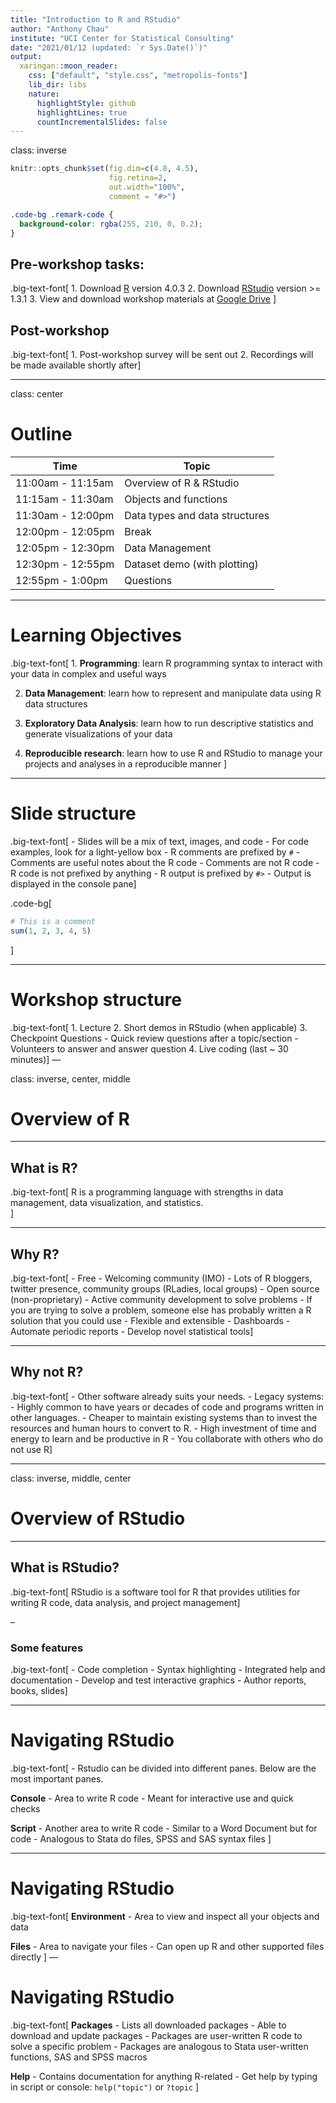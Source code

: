 ```yaml
---
title: "Introduction to R and RStudio"
author: "Anthony Chau"
institute: "UCI Center for Statistical Consulting"
date: "2021/01/12 (updated: `r Sys.Date()`)"
output:
  xaringan::moon_reader:
    css: ["default", "style.css", "metropolis-fonts"]
    lib_dir: libs
    nature:
      highlightStyle: github
      highlightLines: true
      countIncrementalSlides: false
---
```


class: inverse

```r
knitr::opts_chunk$set(fig.dim=c(4.8, 4.5), 
                      fig.retina=2, 
                      out.width="100%",
                      comment = "#>")
```

```css
.code-bg .remark-code {
  background-color: rgba(255, 210, 0, 0.2);
}
```

## Pre-workshop tasks:

.big-text-font[
1. Download [R](https://www.r-project.org/) version 4.0.3
2. Download [RStudio](https://rstudio.com/products/rstudio/download/) version >= 1.3.1
3. View and download workshop materials at [Google Drive](https://drive.google.com/drive/folders/1f_zDdTaQ2uykCvLsDZIxz0y6f28DK1pn?usp=sharing) 
]

## Post-workshop

.big-text-font[
1. Post-workshop survey will be sent out
2. Recordings will be made available shortly after
]

---

class: center

# Outline

| Time              | Topic                          |
|-------------------|--------------------------------|
| 11:00am - 11:15am | Overview of R & RStudio        |
| 11:15am - 11:30am | Objects and functions          |
| 11:30am - 12:00pm | Data types and data structures |
| 12:00pm - 12:05pm | Break                          |
| 12:05pm - 12:30pm | Data Management                |
| 12:30pm - 12:55pm | Dataset demo (with plotting)   |
| 12:55pm - 1:00pm  | Questions                      |

---

# Learning Objectives

.big-text-font[
1. **Programming**: learn R programming syntax to interact with your data in complex and useful ways

2. **Data Management**: learn how to represent and manipulate data using R data structures

3. **Exploratory Data Analysis**: learn how to run descriptive statistics and generate visualizations of your data

4. **Reproducible research**: learn how to use R and RStudio to manage your projects and analyses in a reproducible manner
]

---

# Slide structure

.big-text-font[
- Slides will be a mix of text, images, and code
- For code examples, look for a light-yellow box
- R comments are prefixed by `#`
    - Comments are useful notes about the R code
    - Comments are not R code
- R code is not prefixed by anything
- R output is prefixed by `#>`
    - Output is displayed in the console pane
]

.code-bg[
```r
# This is a comment
sum(1, 2, 3, 4, 5)
```
]

---

# Workshop structure

.big-text-font[
1. Lecture
2. Short demos in RStudio (when applicable)
3. Checkpoint Questions
  - Quick review questions after a topic/section 
  - Volunteers to answer and answer question
4. Live coding (last ~ 30 minutes)
]
---

class: inverse, center, middle

# Overview of R

---

## What is R?

.big-text-font[
R is a programming language with strengths in data management, data visualization, and statistics. 	
]

---

## Why R?

.big-text-font[
-	Free
- Welcoming community (IMO)
    - Lots of R bloggers, twitter presence, community groups (RLadies, local groups)
- Open source (non-proprietary)
- Active community development to solve problems
    - If you are trying to solve a problem, someone else has probably written a R solution that you could use
- Flexible and extensible
    - Dashboards 
    - Automate periodic reports
    - Develop novel statistical tools
]

---

## Why not R?

.big-text-font[
- Other software already suits your needs.
- Legacy systems:
    - Highly common to have years or decades of code and programs written in other languages. 
    - Cheaper to maintain existing systems than to invest the resources and human hours to convert to R.
- High investment of time and energy to learn and be productive in R
- You collaborate with others who do not use R
]

---

class: inverse, middle, center

# Overview of RStudio

---

## What is RStudio?

.big-text-font[
RStudio is a software tool for R that provides utilities for writing R code, data analysis, and project management
]

--

### Some features
.big-text-font[
- Code completion
- Syntax highlighting
- Integrated help and documentation 
- Develop and test interactive graphics
- Author reports, books, slides
]

---

# Navigating RStudio

.big-text-font[
- Rstudio can be divided into different panes. Below are the most important panes.

**Console**
  - Area to write R code
  - Meant for interactive use and quick checks

**Script**
  - Another area to write R code
  - Similar to a Word Document but for code
  - Analogous to Stata do files, SPSS and SAS syntax files
]

---

# Navigating RStudio

.big-text-font[
**Environment**
  - Area to view and inspect all your objects and data

**Files**
  - Area to navigate your files
  - Can open up R and other supported files directly
]
---

# Navigating RStudio

.big-text-font[
**Packages**
  - Lists all downloaded packages
  - Able to download and update packages
  - Packages are user-written R code to solve a specific problem
  - Packages are analogous to Stata user-written functions, SAS and SPSS macros
  
**Help**
  - Contains documentation for anything R-related
  - Get help by typing in script or console: `help("topic")` or `?topic`
]
